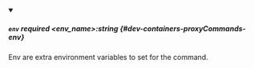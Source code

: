 
<details className="config-field" data-expandable="false" open>
<summary>

##### `env` <span className="config-field-required" data-required="false">required</span> <span className="config-field-type">&lt;env_name&gt;:string</span> <span className="config-field-default"></span> <span className="config-field-enum"></span> {#dev-containers-proxyCommands-env}

Env are extra environment variables to set for the command.

</summary>



</details>
